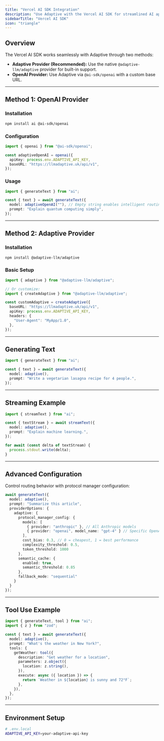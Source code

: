 ```yaml
---
title: "Vercel AI SDK Integration"
description: "Use Adaptive with the Vercel AI SDK for streamlined AI applications"
sidebarTitle: "Vercel AI SDK"
icon: "triangle"
---
```


## Overview

The Vercel AI SDK works seamlessly with Adaptive through two methods:

- **Adaptive Provider (Recommended):** Use the native `@adaptive-llm/adaptive` provider for built-in support.
- **OpenAI Provider:** Use Adaptive via `@ai-sdk/openai` with a custom base URL.

---

## Method 1: OpenAI Provider

### Installation

```bash
npm install ai @ai-sdk/openai
```

### Configuration

```ts
import { openai } from "@ai-sdk/openai";

const adaptiveOpenAI = openai({
  apiKey: process.env.ADAPTIVE_API_KEY,
  baseURL: "https://llmadaptive.uk/api/v1",
});
```

### Usage

```ts
import { generateText } from "ai";

const { text } = await generateText({
  model: adaptiveOpenAI(""), // Empty string enables intelligent routing
  prompt: "Explain quantum computing simply",
});
```

---

## Method 2: Adaptive Provider

### Installation

```bash
npm install @adaptive-llm/adaptive
```

### Basic Setup

```ts
import { adaptive } from "@adaptive-llm/adaptive";

// Or customize:
import { createAdaptive } from "@adaptive-llm/adaptive";

const customAdaptive = createAdaptive({
  baseURL: "https://llmadaptive.uk/api/v1",
  apiKey: process.env.ADAPTIVE_API_KEY,
  headers: {
    "User-Agent": "MyApp/1.0",
  },
});
```

---

## Generating Text

```ts
import { generateText } from "ai";

const { text } = await generateText({
  model: adaptive(),
  prompt: "Write a vegetarian lasagna recipe for 4 people.",
});
```

---

## Streaming Example

```ts
import { streamText } from "ai";

const { textStream } = await streamText({
  model: adaptive(),
  prompt: "Explain machine learning.",
});

for await (const delta of textStream) {
  process.stdout.write(delta);
}
```

---

## Advanced Configuration

Control routing behavior with protocol manager configuration:

```ts
await generateText({
  model: adaptive(),
  prompt: "Summarize this article",
  providerOptions: {
    adaptive: {
      protocol_manager_config: {
        models: [
          { provider: "anthropic" }, // All Anthropic models
          { provider: "openai", model_name: "gpt-4" } // Specific OpenAI model
        ],
        cost_bias: 0.3, // 0 = cheapest, 1 = best performance
        complexity_threshold: 0.5,
        token_threshold: 1000
      },
      semantic_cache: {
        enabled: true,
        semantic_threshold: 0.85
      },
      fallback_mode: "sequential"
    }
  }
});
```


---

## Tool Use Example

```ts
import { generateText, tool } from "ai";
import { z } from "zod";

const { text } = await generateText({
  model: adaptive(),
  prompt: "What's the weather in New York?",
  tools: {
    getWeather: tool({
      description: "Get weather for a location",
      parameters: z.object({
        location: z.string(),
      }),
      execute: async ({ location }) => {
        return `Weather in ${location} is sunny and 72°F`;
      },
    }),
  },
});
```

---

## Environment Setup

```bash
# .env.local
ADAPTIVE_API_KEY=your-adaptive-api-key
```

